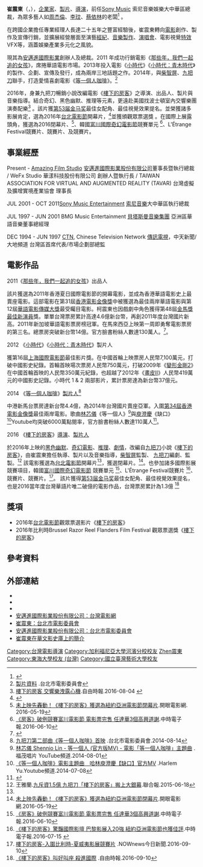 {{Infobox_Celebrity
| name = 崔震東
| 英文名 = Adam Tsuei
| image=Adam Tsuei.jpg
| birth_date = {{birth date and age|1959|10|26}}
| 教育程度 = {{TWN}}[[東海大學_(台灣)|東海大學]]法律系<br />{{USA}}[[加利福尼亞大學河濱分校|加利福尼亞大學河濱分校]]企管碩士<br />{{TWN}}[[國立臺灣藝術大學|國立臺灣藝術大學]]電影研究所碩士
| occupation ={{TWN}} [[Amazing_Film_Studio|Amazing Film Studio]]  [[安邁進國際影業|安邁進國際影業]][[創辦人|創辦人]]（2012-now）<br />{{TWN}} WeFX Studio 華漾科技股份有限公司 [[董事長|董事長]]（2014-now）<br />{{JPN}}[[Sony_Music|Sony Music]] [[索尼音樂娛樂|索尼音樂娛樂]]大中華區總裁（2001-2011） <br />{{GER}}[[BMG|BMG]]  Music[[貝塔斯曼音樂集團|貝塔斯曼音樂集團]]大中華區總裁 (1997-2001）<br />
| known_for = [[BMG|BMG]] Music Entertainment<br />[[Sony_Music_Entertainment|Sony Music Entertainment]]<br />[[那些年，我們一起追的女孩|那些年，我們一起追的女孩]]<br />[[小時代|小時代]]<br />[[小時代：青木時代|小時代：青木時代]]<br />[[等一個人咖啡|等一個人咖啡]]<br />[[樓下的房客|樓下的房客]]
}}
'''崔震東'''（{{lang-en|'''Adam Tsuei'''}}，{{bd|1959年|10月26日|}}），[[企業家|企業家]]、[[製片|製片]]、[[導演|導演]]，前任[[Sony_Music|Sony Music]] 索尼音樂娛樂大中華區總裁，為眾多藝人如[[周杰倫|周杰倫]]、[[李玟|李玟]]、[[蔡依林|蔡依林]]的老闆<ref>{{cite web |url=http://mag.cnyes.com/Content/20100723/D0FE1B570DF04B658BA0285FEBBBD4C5.shtml |title=崔震東：新力索尼音樂的挑戰 |work=鉅亨網雜誌|date=2010-07-23|accessdate=2015-07-21  |deadurl=yes |archiveurl=https://web.archive.org/web/20151101053346/http://mag.cnyes.com/Content/20100723/D0FE1B570DF04B658BA0285FEBBBD4C5.shtml |archivedate=2015-11-01 }} </ref> 。

在跨國企業擔任專業經理人長達二十五年之豐富經驗後，崔震東轉向[[電影|電影]]創作、製作及宣傳行銷，並擴展經營層面至演藝[[經紀|經紀]]、[[音樂製作|音樂製作]]、[[演唱會|演唱會]]、電影視覺[[特效|特效]] VFX等，涵蓋娛樂產業多元化之風貌。

現其為[[安邁進國際影業|安邁進國際影業]]創辦人及總裁。2011 年成功行銷電影《[[那些年，我們一起追的女孩|那些年，我們一起追的女孩]]》，席捲華語電影市場。2013年投入電影《[[小時代|小時代]]》《[[小時代：青木時代|小時代：青木時代]]》的製作、企劃、宣傳及發行，成為兩岸三地話題之作。2014年，與[[柴智屏|柴智屏]]、[[九把刀|九把刀]]聯手，打造愛情喜劇電影《[[等一個人咖啡|等一個人咖啡]]》。<ref>[http://www.taipeifilmcommission.org/tw/TalentSearch/ProducerDet/223 製片資料] {{Wayback|url=http://www.taipeifilmcommission.org/tw/TalentSearch/ProducerDet/223 |date=20150924112903 }}.台北市電影委員會</ref>

2016年，身兼九把刀暢銷小說改編電影《[[樓下的房客|樓下的房客]]》之導演、出品人、製片與音樂指導。結合奇幻、黑色幽默、推理等元素，更遠赴美國找波士頓室內交響樂團演奏配樂<ref> [http://ent.ltn.com.tw/news/paper/1017791 樓下的房客 交響樂洩露心機].自由時報.2016-08-04 {{Wayback|url=http://ent.ltn.com.tw/news/paper/1017791 |date=20171007220551 }}</ref> 。該片獲[[第53届金马奖|第53届金马奖]]最佳女配角、最佳視覺效果提名。並榮獲諸多影展肯定，選為2016年[[台北電影節|台北電影節]]開幕片，<ref name="#1">{{cite web |url=http://www.taipeiff.org.tw/Latest_s.aspx?FwebID=281a5969-697e-47f0-9e68-72031fc796a6&NewsID=200 |title=台北電影節開幕片《樓下的房客》世界首映　全場座無虛席 |work=2016台北電影節|date=2016-06-30|accessdate=2016-10-27 |deadurl=yes |archiveurl=https://web.archive.org/web/20161026171842/http://www.taipeiff.org.tw/Latest_s.aspx?FwebID=281a5969-697e-47f0-9e68-72031fc796a6&NewsID=200 |archivedate=2016-10-26 |df= }}</ref>並獲頒觀眾票選獎 。在國際上展露頭角，獲選為2016{{tsl|en|New York Asian Film Festival|紐約亞洲電影節}}閉幕片、<ref>[http://app2.atmovies.com.tw/news/NF1605199258/ 未上映先轟動！《樓下的房客》獲選為紐約亞洲電影節閉幕片].開眼電影網. 2016-05-19{{Wayback|url=http://app2.atmovies.com.tw/news/NF1605199258/ |date=20171007221023 }}</ref>、韓國[[富川國際奇幻電影節|富川國際奇幻電影節]]競賽單元 <ref> [http://www.chinatimes.com/newspapers/20160610000482-260112 《房客》破例競賽富川電影節 電影票完售 任達華3個高興道謝].中時電子報.2016-06-10{{Wayback|url=http://www.chinatimes.com/newspapers/20160610000482-260112 |date=20171007220834 }} </ref>、{{tsl|fr|L'Étrange Festival|法國巴黎影展}}L'Étrange Festival競賽片、{{tsl|en|Hawaii International Film Festival|夏威夷國際影展}}競賽片、及{{tsl|nl|Razor Reel Flanders Film Festival|比利時布魯日影展}}競賽片。

==事業經歷==
Present - [[Amazing_Film_Studio|Amazing Film Studio]] [[安邁進國際影業股份有限公司|安邁進國際影業股份有限公司]]董事長暨執行總裁 / WeFx Studio 華漾科技股份有限公司 創辦人暨執行長 / TAIWAN ASSOCIATION FOR VIRTUAL AND AUGMENTED REALITY (TAVAR) 台灣虛擬及擴增實境產業協會 理事長 

JUL 2001 - OCT 2011[[Sony_Music_Entertainment|Sony Music Entertainment]] [[索尼音樂|索尼音樂]]大中華區執行總裁

JUL 1997 - JUN 2001 BMG Music Entertainment [[貝塔斯曼音樂集團|貝塔斯曼音樂集團]] 亞洲區華語音樂董事總經理

DEC 1994 - JUN 1997 [[CTN|CTN]], Chinese Television Network [[傳訊電視|傳訊電視]]，中天新聞/大地頻道 台灣區首席代表/市場企劃部總監

==電影作品==
2011《[[那些年，我們一起追的女孩|那些年，我們一起追的女孩]]》出品人

該片獲選為2011年香港夏日國際電影節的開幕電影，並成為香港華語電影史上最賣座電影。這部電影在第31屆[[香港電影金像獎|香港電影金像獎]]中被獲選為最佳兩岸華語電影與第12屆[[華語電影傳媒大獎|華語電影傳媒大獎]]最受矚目電影。柯震東也因戲劇中角色獲得第48屆[[金馬獎最佳新演員|金馬獎最佳新演員]]獎。單單台灣票房累計高達4.6億新台幣，再創2011年度台灣國片新高。2011年新加坡華語電影票房榜冠軍。在馬來西亞上映第一周即勇奪電影票房的第三名。總票房突破新台幣14億。官方臉書粉絲人數達130萬人。<ref>{{Cite web |url=https://www.facebook.com/appleofmyeye2011 |title=那些年，我們一起追的女孩 Facebook粉絲團  |access-date=2015-07-02 |archive-date=2019-07-02 |archive-url=https://web.archive.org/web/20190702170707/https://www.facebook.com/appleofmyeye2011/ |dead-url=no }}</ref>。

2012 《[[小时代_(电影)|小時代]]》《[[小時代：青木時代|小時代：青木時代]]》製片人

獲第16屆[[上海國際電影節|上海國際電影節]]最佳影片獎。在中國首輪上映票房人民幣7,100萬元，打破中國影史紀錄。首輪首映場次票房人民幣750萬元，打破2009年《[[變形金剛2|變形金剛2]]》在中國首輪首映的人民幣350萬元紀錄，也超越了2012年《[[畫皮II|畫皮II]]》人民幣419萬元的中國影史記錄。小時代 1 & 2 兩部影片，累計票房達為新台幣37億元。

2014 《[[等一個人咖啡|等一個人咖啡]]》[[製片人|製片人]]<ref>[http://www.taipeifilmcommission.org/tw/MessageNotice/NewsDet/3523 九把刀第二部曲《等一個人咖啡》首映] {{Wayback|url=http://www.taipeifilmcommission.org/tw/MessageNotice/NewsDet/3523 |date=20150924112849 }}.台北市電影委員會.2014-08-14</ref>

中港新馬台票房達新台幣4.4億，為2014年台灣國片賣座亞軍。入圍[[第34屆香港電影金像獎|第34屆香港電影金像獎]]最佳兩岸電影。歌曲[[林芯儀|林芯儀]]《等一個人》<ref>[https://www.youtube.com/watch?v=NluFa3bwZig 林芯儀 Shennio Lin - 等一個人 (官方版MV) - 電影「等一個人咖啡」主題曲] {{Wayback|url=https://www.youtube.com/watch?v=NluFa3bwZig |date=20201114175908 }}.福茂唱片 YouTube頻道.2014-08-01</ref>與[[庾澄慶|庾澄慶]]《缺口》<ref>[https://www.youtube.com/watch?v=hjXrL7CuAvc 《等一個人咖啡》電影主題曲＿哈林庾澄慶【缺口】官方MV] {{Wayback|url=https://www.youtube.com/watch?v=hjXrL7CuAvc |date=20210310185003 }}.Harlem Yu.Youtube頻道.2014-07-08</ref>Youtube均突破6000萬點閱率，官方臉書粉絲人數達110萬人<ref>{{Cite web |url=https://www.facebook.com/cafewaitinglove |title=等一個人咖啡 Facebook粉絲團 |access-date=2015-07-02 |archive-date=2022-02-25 |archive-url=https://web.archive.org/web/20220225025532/https://www.facebook.com/cafewaitinglove/ }}</ref>。

2016 《[[樓下的房客|樓下的房客]]》[[導演|導演]]、[[製片人|製片人]]

於2016年上映的[[黑色幽默|黑色幽默]]、[[奇幻片|奇幻電影]]、[[推理|推理]]、[[劇情片|劇情]]，改編自[[九把刀|九把刀]]小說《[[樓下的房客|樓下的房客]]》，由崔震東擔任執導、製片以及音樂指導，[[柴智屏|柴智屏]]監製、 [[九把刀|九把刀]]編劇、監製。<ref>王雅蘭.[http://udn.com/news/story/7262/1002211 九斥資1.5億 九把刀「樓下的房客」搬上大銀幕].聯合報.2015-06-18{{Wayback|url=http://udn.com/news/story/7262/1002211 |date=20151020232934 }} </ref> 該電影獲選為[[台北電影節|台北電影節]]開幕片<ref name="#1"/>，獲選{{tsl|en|New York Asian Film Festival|紐約亞洲電影節}}閉幕片。<ref>[http://app2.atmovies.com.tw/news/NF1605199258/ 未上映先轟動！《樓下的房客》獲選為紐約亞洲電影節閉幕片].開眼電影網.2016-05-19{{Wayback|url=http://app2.atmovies.com.tw/news/NF1605199258/ |date=20171007221023 }}</ref>。也參加諸多國際影展競賽項目，韓國[[富川國際奇幻電影節|富川國際奇幻電影節]] 競賽單元 <ref>[http://www.chinatimes.com/newspapers/20160610000482-260112 《房客》破例競賽富川電影節 電影票完售 任達華3個高興道謝].中時電子報.2016-06-10{{Wayback|url=http://www.chinatimes.com/newspapers/20160610000482-260112 |date=20171007220834 }} </ref>、{{tsl|fr|L'Étrange Festival|法國巴黎影展}}L'Étrange Festival競賽片 <ref>[http://www.chinatimes.com/newspapers/20160715000713-260112 《樓下的房客》驚豔國際影壇 巴黎影展入20強 紐約亞洲電影節也獲佳評].中時電子報.2016-07-15 {{Wayback|url=http://www.chinatimes.com/newspapers/20160715000713-260112 |date=20171007220803 }}</ref>、{{tsl|en|Hawaii International Film Festival|夏威夷國際影展}}競賽片、{{tsl|nl|Razor Reel Flanders Film Festival|比利時布魯日影展}}競賽片。<ref>[https://tw.news.yahoo.com/樓下的房客-入圍比利時-夏威夷影展競賽片-230000227.html 樓下的房客-入圍比利時-夏威夷影展競賽片] {{Wayback|url=https://tw.news.yahoo.com/%E6%A8%93%E4%B8%8B%E7%9A%84%E6%88%BF%E5%AE%A2-%E5%85%A5%E5%9C%8D%E6%AF%94%E5%88%A9%E6%99%82-%E5%A4%8F%E5%A8%81%E5%A4%B7%E5%BD%B1%E5%B1%95%E7%AB%B6%E8%B3%BD%E7%89%87-230000227.html |date=20170113054623 }}.NOWnews今日新聞.2016-09-10</ref>。
該片獲得[[第53届金马奖|第53届金马奖]]最佳女配角、最佳視覺效果提名，也是2016當年度台灣華語片唯二破億的電影作品，台灣票房累計為1.3億 <ref>[http://ent.ltn.com.tw/news/paper/1030529 《樓下的房客》叫好叫座 殺進國際] {{Wayback|url=http://ent.ltn.com.tw/news/paper/1030529 |date=20181205054622 }}.自由時報.2016-09-10</ref>

==獎項==
*2016年[[台北電影節|台北電影節]]觀眾票選影片《[[樓下的房客|樓下的房客]]》
*2016年比利時Brussel Razor Reel Flanders Film Festival 觀眾票選獎《[[樓下的房客|樓下的房客]]》

== 參考資料 ==
{{reflist|2}}

==外部連結==
*{{imdb name|5679377}}
*{{hkmdb name|57792}}
*{{Taiwancinema people|id=69119}}{{Wayback|url=https://taiwancinema.bamid.gov.tw/Staff/StaffContent/?ContentUrl=69119 |date=20210213061357 }}
*[https://taiwancinema.bamid.gov.tw/Company/CompanyContent/?ContentUrl=65963 安邁進國際影業股份有限公司：台灣電影網] {{Wayback|url=https://taiwancinema.bamid.gov.tw/Company/CompanyContent/?ContentUrl=65963 |date=20210210183609 }}
*[https://www.filmcommission.taipei/tw/TalentSearch/ProducerDet/223 崔震東：台北市電影委員會] {{Wayback|url=https://www.filmcommission.taipei/tw/TalentSearch/ProducerDet/223 |date=20200924230511 }}
*[https://www.filmcommission.taipei/tw/TalentSearch/CompanyDet/434 安邁進國際影業股份有限公司：台北市電影委員會]
*[https://moviecool.asia/person/yG3t_WpG9kV 崔震東在華文影史庫上的簡介] {{Wayback|url=https://moviecool.asia/person/yG3t_WpG9kV |date=20220330010131 }}{{Zh-tw}}

{{台北電影獎觀眾票選}}
{{DEFAULTSORT: Tsuei}}
[[Category:台灣電影導演|Category:台灣電影導演]]
[[Category:加利福尼亞大學河濱分校校友|Category:加利福尼亞大學河濱分校校友]]
[[Category:崔姓|Zhen震東]]
[[Category:東海大學校友_(台灣)|Category:東海大學校友 (台灣)]]
[[Category:國立臺灣藝術大學校友|Category:國立臺灣藝術大學校友]]